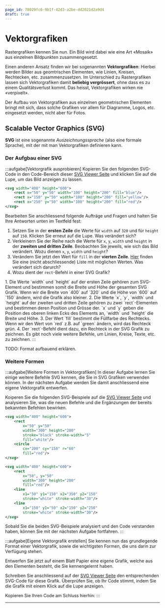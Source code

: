 ```yaml
---
page_id: 78029fc6-9b1f-42d3-a2be-dd2021d2a9d4
draft: true
---
```



# Vektorgrafiken
Rastergrafiken kennen Sie nun. Ein Bild wird dabei wie eine Art «Mosaik» aus einzelnen Bildpunkten zusammengesetzt.

Einen anderen Ansatz finden wir bei sogenannten **Vektorgrafiken**: Hierbei werden Bilder aus geomtrischen Elementen, wie Linien, Kreisen, Rechtecken, etc. zusammenzusetzen. Im Unterschied zu Rastergrafiken lassen sich Vektorgrafiken damit **beliebig vergrössert**, ohne dass es zu einem Qualitätsverlust kommt. Das heisst, Vektorgrafiken wirken nie «verpixelt».

Der Aufbau von Vektorgrafiken aus einzelnen geometrischen Elementen bringt mit sich, dass solche Grafiken vor allem für Diagramme, Logos, etc. eingesetzt werden, nicht aber für Fotos.

## Scalable Vector Graphics (SVG)
**SVG** ist eine sogenannte _Auszeichnungssprache_ (also eine formale Sprache), mit der mit man Vektorgrafiken definieren kann.

### Der Aufgbau einer SVG
:::aufgabe[Vektorgrafik ausprobieren]
<TaskState id="a35c7380-effa-401b-a1f3-ae2f6808ee45" />
Kopieren Sie den folgenden SVG-Code in den Code-Bereich dieser [SVG Viewer Seite](https://www.rapidtables.com/web/tools/svg-viewer-editor.html) und klicken Sie auf die Lupe, um das Bild anzeigen zu lassen.

```svg
<svg width="400" height="600">
    <rect x="50" y="50" width="100" height="200" fill="blue"/>
    <rect x="150" y="50" width="100" height="200" fill="yellow"/>
    <rect x="250" y="50" width="100" height="200" fill="red"/>
</svg>
```

Bearbeiten Sie anschliessend folgende Aufträge und Fragen und halten Sie Ihre Antworten unten im Textfeld fest:
1. Setzen Sie in der **ersten Zeile** die Werte für `width` auf `320` und für `height` auf `150`. Klicken Sie erneut auf die Lupe. Was verändert sich?
2. Verkleinern Sie der Reihe nach die Werte für `x`, `y`, `width` und `height` in der **zweiten und dritten Zeile**. Beobachten Sie jeweils, wie sich das Bild verändert. Wozu dienen `x`, `y`, `width` und `height`?
3. Verändern Sie jetzt den Wert für `fill` in der **vierten Zeile**. [Hier](https://htmlcolorcodes.com/color-names/) finden Sie eine (nicht abschliessende) Liste mit möglichen Werten. Was verändert sich darurch?
4. Wozu dient der `rect`-Befehl in einer SVG Grafik?

<QuillV2 id="e477daba-193c-4ade-9d7f-d46fffb02fd3" />

<Solution id="ab443472-4bdb-4fca-9964-018d8bacaccb">
1. Die Werte `width` und `height` auf der ersten Zeile gehören zum SVG-Element und bestimmen somit die Breite und Höhe der gesamten SVG Grafik. Wenn wir die Breite von `400` auf `320` und die Höhe von `600` auf `150` ändern, wird die Grafik also kleiner.
2. Die Werte `x`, `y`, `width` und `height` auf der zweiten und dritten Zeile gehören zu zwei `rect`-Elementen und bestimmen deren Position und Grösse der. `x` und `y` geben die Position des oberen linken Ecks des Elements an, `width` und `height` die Breite und Höhe.
3. Der Wert `fill` bestimmt die Füllfarbe des Rechtecks. Wenn wir den Wert von `red` z.B. auf `green` ändern, wird das Rechteck grün.
4. Der `rect`-Befehl dient dazu, ein Rechteck in der SVG Grafik zu zeichnen. Es gibt noch viele weitere Befehle, um Linien, Kreise, Texte, etc. zu zeichnen.
</Solution>
:::

TODO: Format aufbauend erklären.

### Weitere Formen
:::aufgabe[Weitere Formen in Vektorgrafiken]
<TaskState id="9431ef84-ca1b-4f8f-9e71-d3dfdc286682" />
In dieser Aufgabe lernen Sie einige weitere Befehle SVG kennen, die Sie in SVG Grafiken verwenden können. In der nächsten Aufgabe werden Sie damit anschliessend eine eigene Vektorgrafik entwerfen.

Koiperen Sie die folgenden SVG-Beispiele auf die [SVG Viewer Seite](https://www.rapidtables.com/web/tools/svg-viewer-editor.html) und analysieren Sie, was die neuen Befehle und die Ergänzungen der bereits bekannten Befehlen bewirken.

```svg
<svg width="400" height="600">
    <rect
        x="50" y="50"
        width="300" height="200"
        stroke="black" stroke-width="5"
        fill="white"/>
    <circle
        cx="200" cy="150" r="60"
        fill="red"/>
</svg>
```

```svg
<svg width="400" height="600">
    <rect
        x="50", y="50"
        width="300" height="200"
        fill="red"/>
    <line
        x1="50" y1="150" x2="350" y2="150"
        stroke="white" stroke-width="30"/>
    <line
        x1="150" y1="50" x2="150" y2="250"
        stroke="white" stroke-width="30"/> 
</svg>
```

Sobald Sie die beiden SVG-Beispiele analysiert und den Code verstanden haben, können Sie mit der nächsten Aufgabe fortfahren.
:::

:::aufgabe[Eigene Vektorgrafik erstellen]
<TaskState id="51ae1c5a-63d6-4e85-b228-f91a34736e23" />
Sie kennen nun das grundlegende Format einer Vektorgrafik, sowie die wichtigsten Formen, die uns darin zur Verfügung stehen.

Entwerfen Sie jetzt auf einem Blatt Papier eine eigene Grafik, welche aus den Elementen besteht, die Sie kennengelernt haben.

Schreiben Sie anschliessend auf der [SVG Viewer Seite](https://www.rapidtables.com/web/tools/svg-viewer-editor.html) den entsprechenden SVG-Code für diese Grafik. Überprüfen Sie, ob Ihr Code stimmt, indem Sie die Grafik mit einem Klick auf die Lupe anzeigen.

Kopieren Sie Ihren Code am Schluss hierhin:
<QuillV2 id="8ec25060-0607-453f-9c9f-58e5f74634b8" />
:::

---